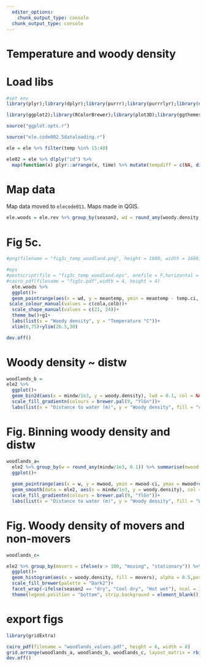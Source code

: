 ```yaml
---
  editor_options:
    chunk_output_type: console
  chunk_output_type: console
---
```

# Temperature and woody density

# Load libs

```r
#set env
library(plyr);library(dplyr);library(purrr);library(purrrlyr);library(data.table);library(lubridate);library(tidyr)

library(ggplot2);library(RColorBrewer);library(plot3D);library(ggthemes)
```

```r
source("ggplot.opts.r")

```

```r
source("ele.code002.5dataloading.r")

ele = ele %>% filter(temp %in% 15:40)

ele02 = ele %>% dlply("id") %>%
  map(function(x) plyr::arrange(x, time) %>% mutate(tempdiff = c(NA, diff(temp, lag = 1)), waterdiff = c(diff(distw, lag = 1), NA))) %>% bind_rows() %>% filter(waterdiff > -5e3, waterdiff < 5e3)
```

# Map data

Map data moved to `elecode011`. Maps made in QGIS.

```r
ele.woods = ele.rev %>% group_by(season2, wd = round_any(woody.density, 5)) %>% summarise(meantemp = mean(temp), sdtemp = sd(temp), ntemp = length(temp)) %>% mutate(temp.ci = qnorm(0.975)*sdtemp/sqrt(ntemp))
```

# Fig 5c.

```r
#png(filename = "fig3c_temp_woodland.png", height = 1600, width = 1600, res = 300)

#eps
#postscript(file = "fig3c_temp_woodland.eps", onefile = F,horizontal = F, height = 4, width = 4)
#cairo_pdf(filename = "fig5c.pdf",width = 4, height = 4)
  ele.woods %>%
  ggplot()+
  geom_pointrange(aes(x = wd, y = meantemp, ymin = meantemp - temp.ci, ymax = meantemp + temp.ci, shape = season2, col = season2), fatten = 5, position = position_dodge(width = 2), lty = 1, fill = "white")+
 scale_colour_manual(values = c(cola,colb))+
  scale_shape_manual(values = c(21, 24))+
  theme_bw()+g1+
  labs(list(x = "Woody density", y = "Temperature °C"))+
  xlim(0,75)+ylim(26.5,30)

dev.off()
```

# Woody density ~ distw

```r

woodlands_b = 
ele2 %>% 
  ggplot()+
  geom_bin2d(aes(x = mindw/1e3, y = woody.density), lwd = 0.1, col = NA)+
  scale_fill_gradientn(colours = brewer.pal(9, "YlGn"))+
  labs(list(x = "Distance to water (m)", y = "Woody density", fill = "count", title = "B"))+theme_classic()+theme(legend.position = c(0.9,0.8))

```

# Fig. Binning woody density and distw

```r
woodlands_a= 
  ele2 %>% group_by(w = round_any(mindw/1e3, 0.1)) %>% summarise(mwood = mean(woody.density), sdwood = sd(woody.density), n = length(woody.density)) %>% mutate(ci = qnorm(0.975)*sdwood/sqrt(n)) %>% 
  ggplot()+
  
  geom_pointrange(aes(x = w, y = mwood, ymin = mwood-ci, ymax = mwood+ci), shape = 22, fill = "white", fatten =7, stroke =0.3, col = brewer.pal(3, "Greens")[3], lwd = 0.3)+
  geom_smooth(data = ele2, aes(x = mindw/1e3, y = woody.density), col = "darkgreen", lwd = 0.5)+
  scale_fill_gradientn(colours = brewer.pal(9, "YlGn"))+
  labs(list(x = "Distance to water (m)", y = "Woody density", fill = "Woody density", title = "A"))+theme_classic()+theme(legend.position = "bottom")
```

# Fig. Woody density of movers and non-movers

```r
woodlands_c=

ele2 %>% group_by(movers = ifelse(v > 100, "moving", "stationary")) %>%
  ggplot()+
  geom_histogram(aes(x = woody.density, fill = movers), alpha = 0.5,position = "identity")+
  scale_fill_brewer(palette = "Dark2")+
  facet_wrap(~ifelse(season2 == "dry", "Cool dry", "Hot wet"), ncol = 1)+theme_classic()+
  theme(legend.position = "bottom", strip.background = element_blank())+labs(list(x="Woody density", fill = "Status", title = "C"))

```

# export figs

```r
library(gridExtra)

cairo_pdf(filename = "woodlands_values.pdf", height = 6, width = 8)
grid.arrange(woodlands_a, woodlands_b, woodlands_c, layout_matrix = rbind(c(1,3),c(2,3)))
dev.off()

```


